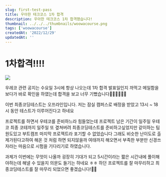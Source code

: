 ```yaml
---
slug: first-test-pass
title: 우아한 테크코스 1차 합격
description: 우아한 테크코스 1차 합격했습니다!
thumbnail: ../../../thumbnails/woowacourse.png
tags: ['woowacourse']
createdAt: '2022/12/29'
updatedAt: ''
---
```


# 1차합격!!!!

![](https://velog.velcdn.com/images/ryong-e/post/cdb9ed45-e595-4bf6-99c2-175760c5f855/image.png)

우레코 관련 공지는 수요일 3시에 항상 나오는데 1차 합격 발표일인지 까먹고 메일함을 보다가 바로 확인을 하였는데
합격을 보고 너무 기뻤습니다👍🏻👍🏻👍🏻

이번 최종코딩테스트는 오프라인입니다.
저는 잠실 캠퍼스로 배정을 받았고 13시 ~ 18시 동안 테스트가 이루어진다고 하네요

프로젝트를 하면서 우테코를 준비하느라 힘들었는데
프로젝트 남은 기간이 일주일 우테코 최종 코테까지 일주일 또 곂쳐버려 최종코딩테스트를 준비하고싶었지만
같이하는 팀원도있고 부트캠프 마지막 프로젝트라 포기할 수 없었습니다
그래도 비슷한 난이도로 출제가된다고하여 해온 것 처럼 하면 되지않을까 여태까지 해오면서 부족한 부분만 신경쓰자라는 마음으로 시험을 기다리기로 하였습니다.

과제가 이번에는 무엇이 나올까 굉장히 기대가 되고 5시간이라는 짧은 시간내에 풀이해야하는데 해낼 수 있을지 의문도 들기는 하네요 ㅎㅎ
하던 프로젝트를 잘 마무리하고 최종코딩테스트를 잘 마무리 되었으면 좋겠습니다!👏🏻
